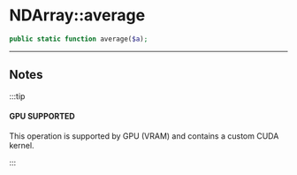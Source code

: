 # NDArray::average

```php
public static function average($a);
```

---

## Notes

:::tip

#### GPU SUPPORTED
This operation is supported by GPU (VRAM) and contains a custom CUDA kernel.

:::